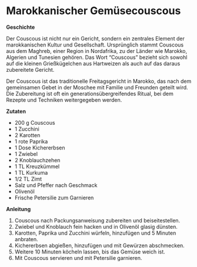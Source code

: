 # Marokkanischer Gemüsecouscous

**Geschichte**

Der Couscous ist nicht nur ein Gericht, sondern ein zentrales Element der marokkanischen Kultur und Gesellschaft. Ursprünglich stammt Couscous aus dem Maghreb, einer Region in Nordafrika, zu der Länder wie Marokko, Algerien und Tunesien gehören. Das Wort "Couscous" bezieht sich sowohl auf die kleinen Grießkügelchen aus Hartweizen als auch auf das daraus zubereitete Gericht.

Der Couscous ist das traditionelle Freitagsgericht in Marokko, das nach dem gemeinsamen Gebet in der Moschee mit Familie und Freunden geteilt wird. Die Zubereitung ist oft ein generationsübergreifendes Ritual, bei dem Rezepte und Techniken weitergegeben werden.

**Zutaten**

- 200 g Couscous
- 1 Zucchini
- 2 Karotten
- 1 rote Paprika
- 1 Dose Kichererbsen
- 1 Zwiebel
- 2 Knoblauchzehen
- 1 TL Kreuzkümmel
- 1 TL Kurkuma
- 1/2 TL Zimt
- Salz und Pfeffer nach Geschmack
- Olivenöl
- Frische Petersilie zum Garnieren

**Anleitung**

1. Couscous nach Packungsanweisung zubereiten und beiseitestellen.
2. Zwiebel und Knoblauch fein hacken und in Olivenöl glasig dünsten.
3. Karotten, Paprika und Zucchini würfeln, hinzufügen und 5 Minuten anbraten.
4. Kichererbsen abgießen, hinzufügen und mit Gewürzen abschmecken.
5. Weitere 10 Minuten köcheln lassen, bis das Gemüse weich ist.
6. Mit Couscous servieren und mit Petersilie garnieren.


